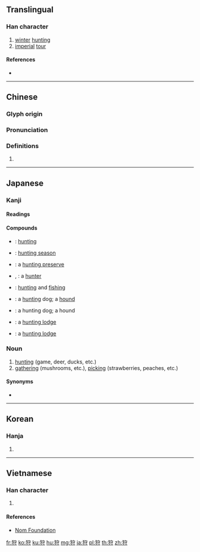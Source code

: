 ==Translingual==

===Han character===
{{Han char|rn=94|rad=犬|as=06|sn=9|four=43242|canj=KHJDI|ids=⿰犭守}}

# [[winter]] [[hunting]]
# [[imperial]] [[tour]]

====References====
* {{Han ref|kx=0711.040|dkj=20390|dj=1123.040|hdz=21346.050|uh=72E9|ud=29417|bh=ACBC|bd=44220}}

----

==Chinese==
{{zh-forms}}

===Glyph origin===
{{Han etym}}

===Pronunciation===
{{zh-pron
|m=shòu
|c=sau2,sau3
|mc=y
|oc=y
|ma=
|cat=n
}}

===Definitions===
{{zh-hanzi}}

# {{rfdef|lang=zh}}

----

==Japanese==

===Kanji===
{{ja-kanji|grade=c|rs=犬06}}

====Readings====
{{ja-readings
|goon=[[しゅ]] (shu)
|kanon=[[しゅう]] (shū) {{non-joyo-reading}}
|kun=[[かる|か-る]] (ka-ru), [[かり|か-り]] (ka-ri), [[かり]] (kari)
}}

====Compounds====
{{der-top|Compounds}}
* {{ja-r|狩猟|しゅりょう}}: [[hunting]]
* {{ja-r|狩猟期|しゅりょうき}}: [[hunting season]]
* {{ja-r|狩猟場|しゅりょうば}}: a [[hunting preserve]]
* {{ja-r|狩人|かりゅうど}}, {{ja-r|狩人|かりゅうど}}: a [[hunter]]
* {{ja-r|狩漁|しゅぎょ}}: [[hunting]] and [[fishing]]
{{der-mid}}
* {{ja-r|狩犬|かりいぬ}}: a [[hunting]] dog; a [[hound]]
* {{ja-r|狩猟犬|しゅりょうけん}}: a hunting dog; a hound
* {{ja-r|狩り小屋|かりこや}}: a [[hunting lodge]]
* {{ja-r|狩猟小屋|しゅりょう こや}}: a [[hunting lodge]]
{{der-bottom}}

{{ja-kanjitab|かり|yomi=k}}

===Noun===
{{ja-noun|かり}}

# [[hunting]] (game, deer, ducks, etc.)
# [[gathering]] (mushrooms, etc.), [[picking]] (strawberries, peaches, etc.)

====Synonyms====
* {{l|ja|猟}}

----

==Korean==

===Hanja===
{{ko-hanja|hangeul=수|eumhun=|rv=su|mr=su|y=swu}}

# {{defn|lang=ko|sort=犬06}}

----

==Vietnamese==

===Han character===
{{vi-readings|rs=犬06| hanviet = thú}}

# {{defn|lang=vi|sort=犬06}}

====References====
*[http://nomfoundation.org/common/nom_details.php?codepoint=72e9 Nom Foundation]

[[fr:狩]]
[[ko:狩]]
[[ku:狩]]
[[hu:狩]]
[[mg:狩]]
[[ja:狩]]
[[pl:狩]]
[[th:狩]]
[[zh:狩]]